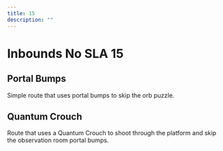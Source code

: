 ```yaml
---
title: 15
description: ""
---
```


# Inbounds No SLA 15


<Tabs queryString="tab" defaultValue="beginner" className="tabs tabs--block">
<TabItem value="beginner" label="Beginner" attributes={{className: "beginner"}}>

## Portal Bumps

Simple route that uses portal bumps to skip the orb puzzle.

<YouTube url="https://youtu.be/o9zooS4dqy8"/>

</TabItem>
<TabItem value="intermediate" label="Intermediate" attributes={{className: "intermediate"}}>

## Quantum Crouch

Route that uses a Quantum Crouch to shoot through the platform and skip the observation room portal bumps.

<YouTube url="https://www.youtube.com/watch?v=hxyz7o-J65A"/>

</TabItem>
</Tabs>

